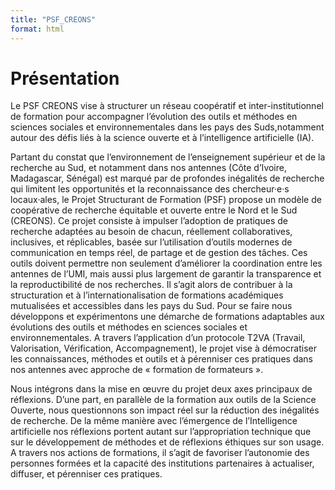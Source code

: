 ```yaml
---
title: "PSF_CREONS"
format: html
---
```


# Présentation 

Le PSF CREONS vise à structurer un réseau coopératif et inter-institutionnel de formation pour accompagner l’évolution des outils et méthodes en sciences sociales et environnementales dans les pays des Suds,notamment autour des défis liés à la science ouverte et à l’intelligence artificielle (IA).

Partant du constat que l’environnement de l’enseignement supérieur et de la recherche au Sud, et notamment dans nos antennes (Côte d’Ivoire, Madagascar, Sénégal) est marqué par de profondes inégalités de recherche qui limitent les opportunités et la reconnaissance des chercheur·e·s locaux·ales, le Projet Structurant de Formation (PSF) propose un modèle de coopérative de recherche équitable et ouverte entre le Nord et le Sud (CREONS). Ce projet consiste à impulser l’adoption de pratiques de recherche adaptées au besoin de chacun, réellement collaboratives, inclusives, et réplicables, basée sur l’utilisation d’outils modernes de communication en temps réel, de partage et de gestion des tâches. Ces outils doivent permettre non seulement d’améliorer la coordination entre les antennes de l’UMI, mais aussi plus largement de garantir la transparence et la reproductibilité de nos recherches. Il s’agit alors de contribuer à la structuration et à l’internationalisation de formations académiques mutualisées et accessibles dans les pays du Sud. Pour se faire nous développons et expérimentons une démarche de formations adaptables aux évolutions des outils et méthodes en sciences sociales et environnementales. A travers l’application d’un protocole T2VA (Travail, Valorisation, Vérification, Accompagnement), le projet vise à démocratiser les connaissances, méthodes et outils et à pérenniser ces pratiques dans nos antennes avec approche de « formation de formateurs ».

Nous intégrons dans la mise en œuvre du projet deux axes principaux de réflexions. D’une part, en parallèle de la formation aux outils de la Science Ouverte, nous questionnons son impact réel sur la réduction des inégalités de recherche. De la même manière avec l’émergence de l’Intelligence artificielle nos réflexions portent autant sur l’appropriation technique que sur le développement de méthodes et de réflexions éthiques sur son usage. A travers nos actions de formations, il s’agit de favoriser l’autonomie des personnes formées et la capacité des institutions partenaires à actualiser, diffuser, et pérenniser ces pratiques.